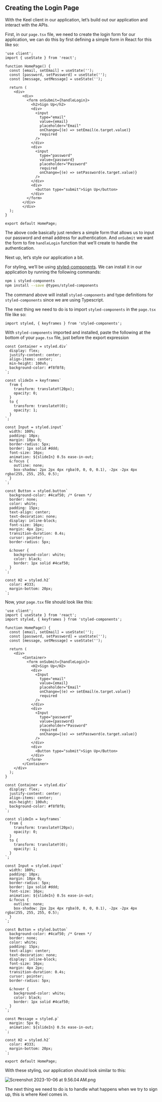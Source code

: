 ## Creating the Login Page

With the Keel client in our application, let’s build out our application and interact with the APIs.

First, in our `page.tsx` file, we need to create the login form for our application, we can do this by first defining a simple form in React for this like so:

```tsx
'use client';
import { useState } from 'react';

function HomePage() {
  const [email, setEmail] = useState('');
  const [password, setPassword] = useState('');
  const [message, setMessage] = useState('');

  return (
    <div>
        <div>
          <form onSubmit={handleLogin}>
            <h2>Sign Up</h2>
            <div>
              <input
                type="email"
                value={email}
                placeholder="Email"
                onChange={(e) => setEmail(e.target.value)}
                required
              />
            </div>
            <div>
              <input
                type="password"
                value={password}
                placeholder="Password"
                required
                onChange={(e) => setPassword(e.target.value)}
              />
            </div>
            <div>
              <button type="submit">Sign Up</button>
            </div>
          </form>
        </div>
        </div>
  );
}

export default HomePage;
```

The above code basically just renders a simple form that allows us to input our password and email address for authentication. And `onSubmit` we want the form to fire `handleLogin` function that we’ll create to handle the authentication.

Next up, let’s style our application a bit.

For styling, we’ll be using [styled-components](https://styled-components.com/).  We can install it in our application by running the following commands:

```bash
npm i styled-components
npm install --save @types/styled-components
```

The command above will install `styled-components` and type definitions for `styled-components` since we are using Typescript.

The next thing we need to do is to import `styled-components` in the `page.tsx` file like so:

```tsx
import styled, { keyframes } from 'styled-components';
```

With `styled-components` imported and installed, paste the following at the bottom of your `page.tsx` file, just before the export expression

```tsx
const Container = styled.div`
  display: flex;
  justify-content: center;
  align-items: center;
  min-height: 100vh;
  background-color: #f8f8f8;
`;

const slideIn = keyframes`
  from {
    transform: translateY(20px);
    opacity: 0;
  }
  to {
    transform: translateY(0);
    opacity: 1;
  }
`;

const Input = styled.input`
  width: 100%;
  padding: 10px;
  margin: 10px 0;
  border-radius: 5px;
  border: 1px solid #ddd;
  font-size: 16px;
  animation: ${slideIn} 0.5s ease-in-out;
  &:focus {
    outline: none;
    box-shadow: 2px 2px 4px rgba(0, 0, 0, 0.1), -2px -2px 4px rgba(255, 255, 255, 0.5);
  }
`;

const Button = styled.button`
  background-color: #4caf50; /* Green */
  border: none;
  color: white;
  padding: 15px;
  text-align: center;
  text-decoration: none;
  display: inline-block;
  font-size: 16px;
  margin: 4px 2px;
  transition-duration: 0.4s;
  cursor: pointer;
  border-radius: 5px;

  &:hover {
    background-color: white;
    color: black;
    border: 1px solid #4caf50;
  }
`;

const H2 = styled.h2`
  color: #333;
  margin-bottom: 20px;
`;
```

Now, your `page.tsx` file should look like this:

```tsx
'use client';
import { useState } from 'react';
import styled, { keyframes } from 'styled-components';

function HomePage() {
  const [email, setEmail] = useState('');
  const [password, setPassword] = useState('');
  const [message, setMessage] = useState('');

  return (
    <div>
        <Container>
          <form onSubmit={handleLogin}>
            <H2>Sign Up</H2>
            <div>
              <Input
                type="email"
                value={email}
                placeholder="Email"
                onChange={(e) => setEmail(e.target.value)}
                required
              />
            </div>
            <div>
              <Input
                type="password"
                value={password}
                placeholder="Password"
                required
                onChange={(e) => setPassword(e.target.value)}
              />
            </div>
            <div>
              <Button type="submit">Sign Up</Button>
            </div>
          </form>
        </Container>
    </div>
  );
}

const Container = styled.div`
  display: flex;
  justify-content: center;
  align-items: center;
  min-height: 100vh;
  background-color: #f8f8f8;
`;

const slideIn = keyframes`
  from {
    transform: translateY(20px);
    opacity: 0;
  }
  to {
    transform: translateY(0);
    opacity: 1;
  }
`;

const Input = styled.input`
  width: 100%;
  padding: 10px;
  margin: 10px 0;
  border-radius: 5px;
  border: 1px solid #ddd;
  font-size: 16px;
  animation: ${slideIn} 0.5s ease-in-out;
  &:focus {
    outline: none;
    box-shadow: 2px 2px 4px rgba(0, 0, 0, 0.1), -2px -2px 4px rgba(255, 255, 255, 0.5);
  }
`;

const Button = styled.button`
  background-color: #4caf50; /* Green */
  border: none;
  color: white;
  padding: 15px;
  text-align: center;
  text-decoration: none;
  display: inline-block;
  font-size: 16px;
  margin: 4px 2px;
  transition-duration: 0.4s;
  cursor: pointer;
  border-radius: 5px;

  &:hover {
    background-color: white;
    color: black;
    border: 1px solid #4caf50;
  }
`;

const Message = styled.p`
  margin: 5px 0;
  animation: ${slideIn} 0.5s ease-in-out;
`;

const H2 = styled.h2`
  color: #333;
  margin-bottom: 20px;
`;

export default HomePage;
```

With these styling, our application should look similar to this:

![Screenshot 2023-10-06 at 9.56.04 AM.png](https://prod-files-secure.s3.us-west-2.amazonaws.com/ef7c2b80-6ed4-43fd-bf92-849a0817bb8b/190821dc-1603-49d8-980d-519e414bca61/Screenshot_2023-10-06_at_9.56.04_AM.png)

The next thing we need to do is to handle what happens when we try to sign up, this is where Keel comes in.
